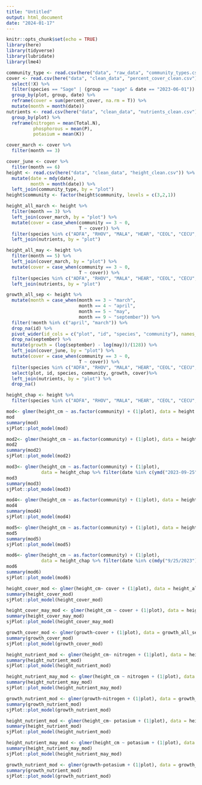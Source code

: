 ```yaml
---
title: "Untitled"
output: html_document
date: "2024-01-17"
---
```


```r
knitr::opts_chunk$set(echo = TRUE)
library(here)
library(tidyverse)
library(lubridate)
library(lme4)
```

```r
community_type <- read.csv(here("data", "raw_data", "community_types.csv"))
cover <- read.csv(here("data", "clean_data", "percent_cover_clean.csv")) %>% 
  select(!X) %>% 
  filter(species == "Sage" | (group == "sage" & date == "2023-06-01")) %>% 
  group_by(plot, group, date) %>% 
  reframe(cover = sum(percent_cover, na.rm = T)) %>% 
  mutate(month = month(date))
nutrients <- read.csv(here("data", "clean_data", "nutrients_clean.csv")) %>% 
  group_by(plot) %>% 
  reframe(nitrogen = mean(Total.N),
          phosphorous = mean(P),
          potasium = mean(K))

cover_march <- cover %>% 
  filter(month == 3)

cover_june <- cover %>% 
  filter(month == 6)
height <- read.csv(here("data", "clean_data", "height_clean.csv")) %>% 
  mutate(date = mdy(date),
         month = month(date)) %>% 
  left_join(community_type, by = "plot")
height$community <- factor(height$community, levels = c(3,2,1))

height_all_march <- height %>% 
  filter(month == 3) %>% 
  left_join(cover_march, by = "plot") %>% 
  mutate(cover = case_when(community == 3 ~ 0,
                           T ~ cover)) %>% 
  filter(species %in% c("ADFA", "RHOV", "MALA", "HEAR", "CEOL", "CECU", "RHIL")) %>% 
  left_join(nutrients, by = "plot")

height_all_may <- height %>% 
  filter(month == 5) %>% 
  left_join(cover_march, by = "plot") %>% 
  mutate(cover = case_when(community == 3 ~ 0,
                           T ~ cover)) %>% 
  filter(species %in% c("ADFA", "RHOV", "MALA", "HEAR", "CEOL", "CECU", "RHIL")) %>% 
  left_join(nutrients, by = "plot")

growth_all_sep <- height %>% 
  mutate(month = case_when(month == 3 ~ "march",
                           month == 4 ~ "april",
                           month == 5 ~ "may",
                           month == 9 ~ "september")) %>% 
  filter(!month %in% c("april", "march")) %>% 
  drop_na(id) %>% 
  pivot_wider(id_cols = c("plot", "id", "species", "community"), names_from = month, values_from = height_cm) %>% 
  drop_na(september) %>% 
  mutate(growth = (log(september) - log(may))/(128)) %>% 
  left_join(cover_june, by = "plot") %>% 
  mutate(cover = case_when(community == 3 ~ 0,
                           T ~ cover)) %>% 
  filter(species %in% c("ADFA", "RHOV", "MALA", "HEAR", "CEOL", "CECU", "RHIL")) %>% 
  select(plot, id, species, community, growth, cover)%>% 
  left_join(nutrients, by = "plot") %>% 
  drop_na()

height_chap <- height %>% 
  filter(species %in% c("ADFA", "RHOV", "MALA", "HEAR", "CEOL", "CECU", "RHIL"))

```

```r
mod<- glmer(height_cm ~ as.factor(community) + (1|plot), data = height %>% filter(date == "2023-03-09" & species %in% c("ADFA", "RHOV", "MALA")))
mod
summary(mod)
sjPlot::plot_model(mod)

mod2<- glmer(height_cm ~ as.factor(community) + (1|plot), data = height_chap %>% filter(date == "2023-05-17" & species %in% c("ADFA", "RHOV", "MALA")))
mod2
summary(mod2)
sjPlot::plot_model(mod2)

mod3<- glmer(height_cm ~ as.factor(community) + (1|plot), 
             data = height_chap %>% filter(date %in% c(ymd("2023-09-25"), ymd("2023-09-22")) & species %in% c("ADFA", "RHOV", "MALA")))
mod3
summary(mod3)
sjPlot::plot_model(mod3)

mod4<- glmer(height_cm ~ as.factor(community) + (1|plot), data = height_chap %>% filter(date == "2023-03-09" & species %in% c("HEAR", "RHIL", "CEOL", "CECU")))
mod4
summary(mod4)
sjPlot::plot_model(mod4)

mod5<- glmer(height_cm ~ as.factor(community) + (1|plot), data = height_chap %>% filter(date == "2023-05-17" & species %in% c("HEAR", "RHIL", "CEOL", "CECU")))
mod5
summary(mod5)
sjPlot::plot_model(mod5)

mod6<- glmer(height_cm ~ as.factor(community) + (1|plot), 
             data = height_chap %>% filter(date %in% c(mdy("9/25/2023"), mdy("9/22/2023")) & species %in% c("HEAR", "RHIL", "CEOL", "CECU")))
mod6
summary(mod6)
sjPlot::plot_model(mod6)
```

```r
height_cover_mod <- glmer(height_cm~ cover + (1|plot), data = height_all_march)
summary(height_cover_mod)
sjPlot::plot_model(height_cover_mod)

height_cover_may_mod <- glmer(height_cm ~ cover + (1|plot), data = height_all_may)
summary(height_cover_may_mod)
sjPlot::plot_model(height_cover_may_mod)

growth_cover_mod <- glmer(growth~cover + (1|plot), data = growth_all_sep)
summary(growth_cover_mod)
sjPlot::plot_model(growth_cover_mod)
```

```r
height_nutrient_mod <- glmer(height_cm~ nitrogen + (1|plot), data = height_all_march)
summary(height_nutrient_mod)
sjPlot::plot_model(height_nutrient_mod)

height_nutrient_may_mod <- glmer(height_cm ~ nitrogen + (1|plot), data = height_all_may)
summary(height_nutrient_may_mod)
sjPlot::plot_model(height_nutrient_may_mod)

growth_nutrient_mod <- glmer(growth~nitrogen + (1|plot), data = growth_all_sep)
summary(growth_nutrient_mod)
sjPlot::plot_model(growth_nutrient_mod)
```
```r
height_nutrient_mod <- glmer(height_cm~ potasium + (1|plot), data = height_all_march)
summary(height_nutrient_mod)
sjPlot::plot_model(height_nutrient_mod)

height_nutrient_may_mod <- glmer(height_cm ~ potasium + (1|plot), data = height_all_may)
summary(height_nutrient_may_mod)
sjPlot::plot_model(height_nutrient_may_mod)

growth_nutrient_mod <- glmer(growth~potasium + (1|plot), data = growth_all_sep)
summary(growth_nutrient_mod)
sjPlot::plot_model(growth_nutrient_mod)
```

